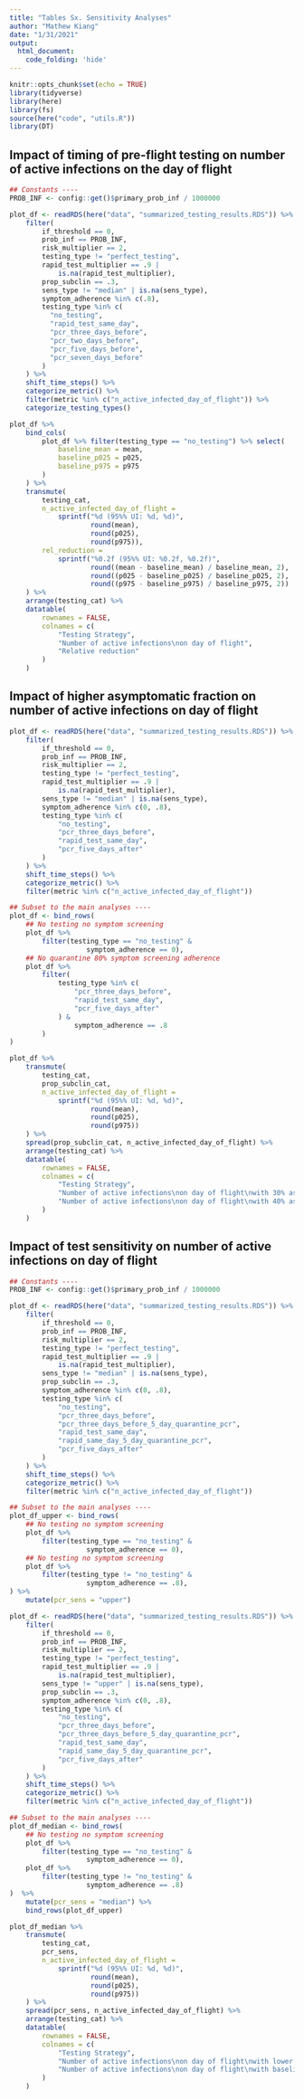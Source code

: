```yaml
---
title: "Tables Sx. Sensitivity Analyses"
author: "Mathew Kiang"
date: "1/31/2021"
output: 
  html_document:
    code_folding: 'hide'
---
```


```r
knitr::opts_chunk$set(echo = TRUE)
library(tidyverse)
library(here)
library(fs)
source(here("code", "utils.R"))
library(DT)
```

## Impact of timing of pre-flight testing on number of active infections on the day of flight

```r
## Constants ----
PROB_INF <- config::get()$primary_prob_inf / 1000000

plot_df <- readRDS(here("data", "summarized_testing_results.RDS")) %>%
    filter(
        if_threshold == 0,
        prob_inf == PROB_INF,
        risk_multiplier == 2,
        testing_type != "perfect_testing",
        rapid_test_multiplier == .9 |
            is.na(rapid_test_multiplier),
        prop_subclin == .3, 
        sens_type != "median" | is.na(sens_type),
        symptom_adherence %in% c(.8),
        testing_type %in% c(
          "no_testing",
          "rapid_test_same_day",
          "pcr_three_days_before",
          "pcr_two_days_before",
          "pcr_five_days_before",
          "pcr_seven_days_before"
        )
    ) %>%
    shift_time_steps() %>%
    categorize_metric() %>%
    filter(metric %in% c("n_active_infected_day_of_flight")) %>% 
    categorize_testing_types()

plot_df %>%
    bind_cols(
        plot_df %>% filter(testing_type == "no_testing") %>% select(
            baseline_mean = mean,
            baseline_p025 = p025,
            baseline_p975 = p975
        )
    ) %>%
    transmute(
        testing_cat,
        n_active_infected_day_of_flight =
            sprintf("%d (95%% UI: %d, %d)",
                    round(mean),
                    round(p025),
                    round(p975)),
        rel_reduction = 
            sprintf("%0.2f (95%% UI: %0.2f, %0.2f)",
                    round((mean - baseline_mean) / baseline_mean, 2),
                    round((p025 - baseline_p025) / baseline_p025, 2),
                    round((p975 - baseline_p975) / baseline_p975, 2))
    ) %>%
    arrange(testing_cat) %>%
    datatable(
        rownames = FALSE,
        colnames = c(
            "Testing Strategy",
            "Number of active infections\non day of flight",
            "Relative reduction"
        )
    )
```

## Impact of higher asymptomatic fraction on number of active infections on day of flight
```r
plot_df <- readRDS(here("data", "summarized_testing_results.RDS")) %>%
    filter(
        if_threshold == 0,
        prob_inf == PROB_INF,
        risk_multiplier == 2,
        testing_type != "perfect_testing",
        rapid_test_multiplier == .9 |
            is.na(rapid_test_multiplier),
        sens_type != "median" | is.na(sens_type),
        symptom_adherence %in% c(0, .8),
        testing_type %in% c(
            "no_testing",
            "pcr_three_days_before",
            "rapid_test_same_day",
            "pcr_five_days_after"
        )
    ) %>%
    shift_time_steps() %>%
    categorize_metric() %>%
    filter(metric %in% c("n_active_infected_day_of_flight"))

## Subset to the main analyses ----
plot_df <- bind_rows(
    ## No testing no symptom screening
    plot_df %>%
        filter(testing_type == "no_testing" &
                   symptom_adherence == 0),
    ## No quarantine 80% symptom screening adherence
    plot_df %>%
        filter(
            testing_type %in% c(
                "pcr_three_days_before",
                "rapid_test_same_day",
                "pcr_five_days_after"
            ) & 
                symptom_adherence == .8
        )
) 

plot_df %>%
    transmute(
        testing_cat,
        prop_subclin_cat,
        n_active_infected_day_of_flight =
            sprintf("%d (95%% UI: %d, %d)",
                    round(mean),
                    round(p025),
                    round(p975))
    ) %>%
    spread(prop_subclin_cat, n_active_infected_day_of_flight) %>%
    arrange(testing_cat) %>%
    datatable(
        rownames = FALSE,
        colnames = c(
            "Testing Strategy",
            "Number of active infections\non day of flight\nwith 30% asymptomatic infections",
            "Number of active infections\non day of flight\nwith 40% asymptomatic infections"
        )
    )
```

## Impact of test sensitivity on number of active infections on day of flight
```r
## Constants ----
PROB_INF <- config::get()$primary_prob_inf / 1000000

plot_df <- readRDS(here("data", "summarized_testing_results.RDS")) %>%
    filter(
        if_threshold == 0,
        prob_inf == PROB_INF,
        risk_multiplier == 2,
        testing_type != "perfect_testing",
        rapid_test_multiplier == .9 |
            is.na(rapid_test_multiplier),
        sens_type != "median" | is.na(sens_type),
        prop_subclin == .3,
        symptom_adherence %in% c(0, .8),
        testing_type %in% c(
            "no_testing",
            "pcr_three_days_before",
            "pcr_three_days_before_5_day_quarantine_pcr",
            "rapid_test_same_day",
            "rapid_same_day_5_day_quarantine_pcr",
            "pcr_five_days_after"
        )
    ) %>%
    shift_time_steps() %>%
    categorize_metric() %>%
    filter(metric %in% c("n_active_infected_day_of_flight"))

## Subset to the main analyses ----
plot_df_upper <- bind_rows(
    ## No testing no symptom screening
    plot_df %>%
        filter(testing_type == "no_testing" &
                   symptom_adherence == 0),
    ## No testing no symptom screening
    plot_df %>%
        filter(testing_type != "no_testing" &
                   symptom_adherence == .8),
) %>% 
    mutate(pcr_sens = "upper")

plot_df <- readRDS(here("data", "summarized_testing_results.RDS")) %>%
    filter(
        if_threshold == 0,
        prob_inf == PROB_INF,
        risk_multiplier == 2,
        testing_type != "perfect_testing",
        rapid_test_multiplier == .9 |
            is.na(rapid_test_multiplier),
        sens_type != "upper" | is.na(sens_type),
        prop_subclin == .3,
        symptom_adherence %in% c(0, .8),
        testing_type %in% c(
            "no_testing",
            "pcr_three_days_before",
            "pcr_three_days_before_5_day_quarantine_pcr",
            "rapid_test_same_day",
            "rapid_same_day_5_day_quarantine_pcr",
            "pcr_five_days_after"
        )
    ) %>%
    shift_time_steps() %>%
    categorize_metric() %>%
    filter(metric %in% c("n_active_infected_day_of_flight"))

## Subset to the main analyses ----
plot_df_median <- bind_rows(
    ## No testing no symptom screening
    plot_df %>%
        filter(testing_type == "no_testing" &
                   symptom_adherence == 0),
    plot_df %>%
        filter(testing_type != "no_testing" &
                   symptom_adherence == .8)
)  %>% 
    mutate(pcr_sens = "median") %>% 
    bind_rows(plot_df_upper)

plot_df_median %>%
    transmute(
        testing_cat,
        pcr_sens,
        n_active_infected_day_of_flight =
            sprintf("%d (95%% UI: %d, %d)",
                    round(mean),
                    round(p025),
                    round(p975))
    ) %>%
    spread(pcr_sens, n_active_infected_day_of_flight) %>%
    arrange(testing_cat) %>%
    datatable(
        rownames = FALSE,
        colnames = c(
            "Testing Strategy",
            "Number of active infections\non day of flight\nwith lower PCR test sensitivity",
            "Number of active infections\non day of flight\nwith baseline PCR test sensitivity"
        )
    )

```


